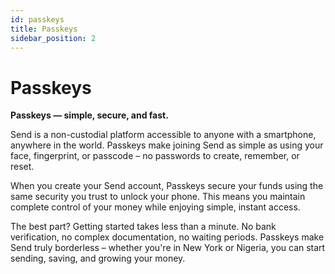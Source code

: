 ```yaml
---
id: passkeys
title: Passkeys
sidebar_position: 2
---
```


# Passkeys

**Passkeys — simple, secure, and fast.**

Send is a non-custodial platform accessible to anyone with a smartphone, anywhere in the world. Passkeys make joining Send as simple as using your face, fingerprint, or passcode – no passwords to create, remember, or reset.

When you create your Send account, Passkeys secure your funds using the same security you trust to unlock your phone. This means you maintain complete control of your money while enjoying simple, instant access.

The best part? Getting started takes less than a minute. No bank verification, no complex documentation, no waiting periods. Passkeys make Send truly borderless – whether you're in New York or Nigeria, you can start sending, saving, and growing your money.

